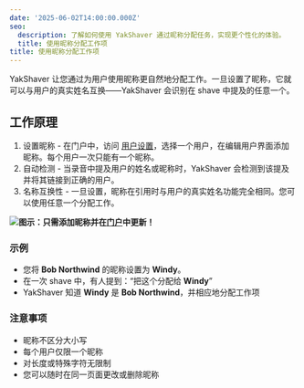 ```yaml
---
date: '2025-06-02T14:00:00.000Z'
seo:
  description: 了解如何使用 YakShaver 通过昵称分配任务，实现更个性化的体验。
  title: 使用昵称分配工作项
title: 使用昵称分配工作项
---
```

YakShaver 让您通过为用户使用昵称更自然地分配工作。一旦设置了昵称，它就可以与用户的真实姓名互换——YakShaver 会识别在 shave 中提及的任意一个。

## 工作原理

1. 设置昵称 - 在门户中，访问 [用户设置](https://portal.yakshaver.ai/settings/users)，选择一个用户，在编辑用户界面添加昵称。每个用户一次只能有一个昵称。
2. 自动检测 - 当录音中提及用户的姓名或昵称时，YakShaver 会检测到该提及并将其链接到正确的用户。
3. 名称互换性 - 一旦设置，昵称在引用时与用户的真实姓名功能完全相同。您可以使用任意一个分配工作。

![](/YakShaver/Docs/Edit-Nickname.png)**图示：只需添加昵称并在[门户](https://portal.yakshaver.ai)中更新！**

### 示例

* 您将 **Bob Northwind** 的昵称设置为 **Windy**。
* 在一次 shave 中，有人提到：“把这个分配给 **Windy**”
* YakShaver 知道 **Windy** 是 **Bob Northwind**，并相应地分配工作项

### 注意事项

* 昵称不区分大小写
* 每个用户仅限一个昵称
* 对长度或特殊字符无限制
* 您可以随时在同一页面更改或删除昵称